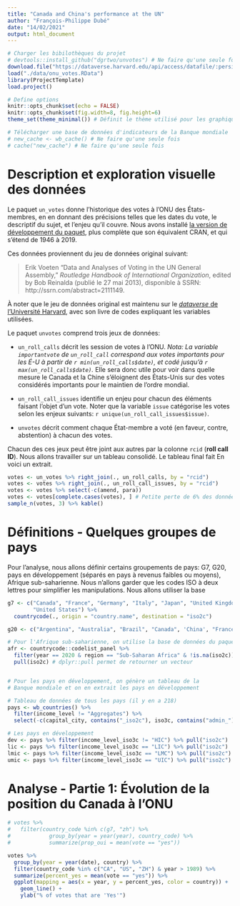 ```yaml
---
title: "Canada and China's performance at the UN"
author: "François-Philippe Dubé"
date: "14/02/2021"
output: html_document
---
```


```r
# Charger les bibilothèques du projet
# devtools::install_github("dgrtwo/unvotes") # Ne faire qu'une seule fois
download.file("https://dataverse.harvard.edu/api/access/datafile/:persistentId?persistentId=doi:10.7910/DVN/LEJUQZ/MLNAHB", "./data/onu_votes.RData")
load("./data/onu_votes.RData")
library(ProjectTemplate)
load.project()

# Define options
knitr::opts_chunk$set(echo = FALSE)
knitr::opts_chunk$set(fig.width=8, fig.height=6) 
theme_set(theme_minimal()) # Définit le thème utilisé pour les graphiques

# Télécharger une base de données d'indicateurs de la Banque mondiale
# new_cache <- wb_cache() # Ne faire qu'une seule fois
# cache("new_cache") # Ne faire qu'une seule fois
```

Description et exploration visuelle des données
=================================================

Le paquet `un_votes` donne l'historique des votes à l'ONU des États-membres, en en donnant des précisions telles que les dates du vote, le descriptif du sujet, et l'enjeu qu'il couvre. Nous avons installé [la version de développement du paquet](https://github.com/dgrtwo/unvotes), plus complète que son équivalent CRAN, et qui s'étend de 1946 à 2019.

Ces données proviennent du jeu de données original suivant:

> Erik Voeten "Data and Analyses of Voting in the UN General Assembly," *Routledge Handbook of International Organization*, edited by Bob Reinalda (publié le 27 mai 2013), disponible à SSRN: http://ssrn.com/abstract=2111149.

À noter que le jeu de données original est maintenu sur le [*dataverse* de l'Université Harvard](https://dataverse.harvard.edu/dataset.xhtml?persistentId=hdl:1902.1/12379), avec son livre de codes expliquant les variables utilisées.

Le paquet `unvotes` comprend trois jeux de données: 

* `un_roll_calls` décrit les session de votes à l'ONU. *Nota: La variable `importantvote` de  `un_roll_call` correspond aux votes importants pour les É-U à partir de `r min(un_roll_calls$date)`, et codé jusqu'à `r max(un_roll_calls$date)`.* Elle sera donc utile pour voir dans quelle mesure le Canada et la Chine s'éloignent des États-Unis sur des votes considérés importants pour le maintien de l'ordre mondial.

* `un_roll_call_issues` identifie un enjeu pour chacun des éléments faisant l'objet d'un vote. Noter que la variable `issue` catégorise les votes selon les enjeux suivants: `r unique(un_roll_call_issues$issue)`.

* `unvotes` décrit comment chaque État-membre a voté (en faveur, contre, abstention) à chacun des votes.

Chacun des ces jeux peut être joint aux autres par la colonne `rcid` (**roll call ID**). Nous allons travailler sur un tableau consolidé. Le tableau final fait En voici un extrait.

```r
votes <- un_votes %>% right_join(., un_roll_calls, by = "rcid")
votes <- votes %>% right_join(., un_roll_call_issues, by = "rcid")
votes <- votes %>% select(-c(amend, para))
votes <- votes[complete.cases(votes), ] # Petite perte de 6% des données.
sample_n(votes, 3) %>% kable()
```

Définitions - Quelques groupes de pays
======================================

Pour l'analyse, nous allons définir certains groupements de pays: G7, G20, pays en développement (séparés en pays à revenus faibles ou moyens), Afrique sub-saharienne. Nous n'allons garder que les codes ISO à deux lettres pour simplifier les manipulations. Nous allons utiliser la base 

```r

g7 <- c("Canada", "France", "Germany", "Italy", "Japan", "United Kingdom", 
        "United States") %>%
  countrycode(., origin = "country.name", destination = "iso2c")

g20 <- c("Argentina", "Australia", "Brazil", "Canada", 'China', "France", "Germany", "India", "Indonesia", "Italy", "Japan", "Mexico", "Netherlands", "Russia", "Saudi Arabia", "Singapore", "South Africa", "South Korea", "Spain", "Switzerland", "Turkey", "United Kingdom", "United States") %>% countrycode(., origin = "country.name", destination = "iso2c")

# Pour l'Afrique sub-saharienne, on utilise la base de données du paquet countrycode
afr <- countrycode::codelist_panel %>% 
  filter(year == 2020 & region == "Sub-Saharan Africa" & !is.na(iso2c)) %>% 
  pull(iso2c) # dplyr::pull permet de retourner un vecteur


# Pour les pays en développement, on génère un tableau de la 
# Banque mondiale et on en extrait les pays en développement

# Tableau de données de tous les pays (il y en a 218)
pays <- wb_countries() %>% 
  filter(income_level != "Aggregates") %>% 
  select(-c(capital_city, contains("_iso2c"), iso3c, contains("admin_")))

# Les pays en développement
dev <- pays %>% filter(income_level_iso3c != "HIC") %>% pull("iso2c")
lic <- pays %>% filter(income_level_iso3c == "LIC") %>% pull("iso2c")
lmic <- pays %>% filter(income_level_iso3c == "LMC") %>% pull("iso2c")
umic <- pays %>% filter(income_level_iso3c == "UIC") %>% pull("iso2c")
```



Analyse - Partie 1: Évolution de la position du Canada à l'ONU 
==============================================================

```r
# votes %>% 
#   filter(country_code %in% c(g7, "zh") %>% 
#            group_by(year = year(year), country_code) %>% 
#            summarize(prop_oui = mean(vote == "yes"))

votes %>% 
  group_by(year = year(date), country) %>%
  filter(country_code %in% c("CA", "US", "ZH") & year > 1989) %>% 
  summarize(percent_yes = mean(vote == "yes")) %>%
  ggplot(mapping = aes(x = year, y = percent_yes, color = country)) +
    geom_line() +
    ylab("% of votes that are 'Yes'")

```


